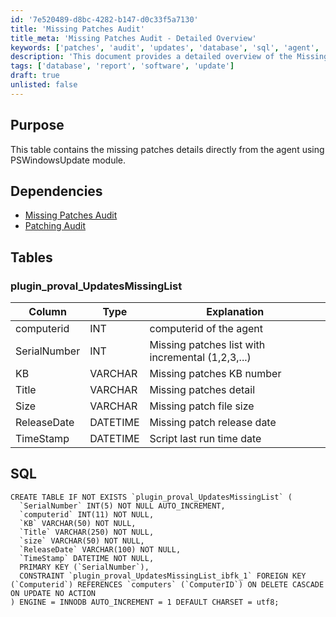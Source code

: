 ```yaml
---
id: '7e520489-d8bc-4282-b147-d0c33f5a7130'
title: 'Missing Patches Audit'
title_meta: 'Missing Patches Audit - Detailed Overview'
keywords: ['patches', 'audit', 'updates', 'database', 'sql', 'agent', 'proval']
description: 'This document provides a detailed overview of the Missing Patches Audit, including the structure of the missing patches details table, its dependencies, and the SQL command to create the necessary table for tracking missing patches directly from the agent using the PSWindowsUpdate module.'
tags: ['database', 'report', 'software', 'update']
draft: true
unlisted: false
---
```

## Purpose

This table contains the missing patches details directly from the agent using PSWindowsUpdate module.

## Dependencies

- [Missing Patches Audit](https://proval.itglue.com/DOC-5078775-9371056)
- [Patching Audit](https://proval.itglue.com/DOC-5078775-10219452)

## Tables

### plugin_proval_UpdatesMissingList

| Column       | Type     | Explanation                             |
|--------------|----------|-----------------------------------------|
| computerid   | INT      | computerid of the agent                 |
| SerialNumber | INT      | Missing patches list with incremental (1,2,3,...) |
| KB           | VARCHAR  | Missing patches KB number               |
| Title        | VARCHAR  | Missing patches detail                   |
| Size         | VARCHAR  | Missing patch file size                 |
| ReleaseDate  | DATETIME | Missing patch release date              |
| TimeStamp    | DATETIME | Script last run time date               |

## SQL

```
CREATE TABLE IF NOT EXISTS `plugin_proval_UpdatesMissingList` (
  `SerialNumber` INT(5) NOT NULL AUTO_INCREMENT,
  `computerid` INT(11) NOT NULL,
  `KB` VARCHAR(50) NOT NULL,
  `Title` VARCHAR(250) NOT NULL,
  `size` VARCHAR(50) NOT NULL,
  `ReleaseDate` VARCHAR(100) NOT NULL,
  `TimeStamp` DATETIME NOT NULL,
  PRIMARY KEY (`SerialNumber`),
  CONSTRAINT `plugin_proval_UpdatesMissingList_ibfk_1` FOREIGN KEY (`Computerid`) REFERENCES `computers` (`ComputerID`) ON DELETE CASCADE ON UPDATE NO ACTION
) ENGINE = INNODB AUTO_INCREMENT = 1 DEFAULT CHARSET = utf8;
```













